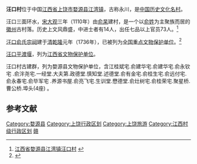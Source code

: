 {{coord|29|21|03|N|117|59|29|E|display=title|scale:100000}}
'''汪口村'''位于中国[[江西省|江西省]][[上饶市|上饶市]][[婺源县|婺源县]][[江湾镇_(婺源县)|江湾镇]]，古称永川，是[[中国历史文化名村|中国历史文化名村]]。

汪口三面环水，[[宋|宋]][[大观|大观]]三年（1110年）由[[俞杲|俞杲]]建村，是一个以[[俞姓|俞姓]]为主聚族而居的[[徽州|徽州]]古村落。历史上文风鼎盛，中进士者有14人，出任七品以上官员73人。<ref>[http://www.cchmi.com/tabid/95/InfoID/564/Default.aspx 江西省婺源县江湾镇汪口村] {{webarchive|url=https://web.archive.org/web/20100901044757/http://www.cchmi.com/tabid/95/InfoID/564/Default.aspx |date=2010-09-01 }}</ref>

[[汪口俞氏宗祠|汪口俞氏宗祠]]建于[[清|清]][[乾隆|乾隆]]元年（1736年），已被列为[[全国重点文物保护单位|全国重点文物保护单位]]。<ref>{{cite web|title=上饶概况|publisher=上饶旅游|url=http://www.srta.gov.cn/Html/2008-11/26/261543337077.htm}}{{dead link|date=2018年3月 |bot=InternetArchiveBot |fix-attempted=yes }}</ref>

[[汪口平渡堰|汪口平渡堰]]，列为[[江西省文物保护单位|江西省文物保护单位]]。

汪口村古建群，列为婺源县文物保护单位，含江桂斌宅.俞建华宅.俞建华宅.俞永钦宅 .俞泮尧宅.一经堂.大夫第.政德堂.慎知堂.述德堂.俞有金宅.俞桂生宅.俞远付宅.俞永春宅.俞毕军宅 .养源书屋.俞亮飞宅.生训堂.懋德堂.俞灶树宅.俞桂荣宅.聚星桥.曹公桥.埠头(4座) 。

{{Gallery
|title=
|footer=
|width=240
|height=
|lines=1
|File:Wuyuan Wangkou 20120331-40.jpg|汪口村全景
|File:Wuyuan Wangkou 20120331-41.jpg|平渡堰
|File:Wuyuan Wangkou 20120331-39.jpg|[[汪口俞氏宗祠|汪口俞氏宗祠]]
|File:Wuyuan Wangkou 20120331-34.jpg|俞氏宗祠享堂
|File:Wuyuan Wangkou 20120331-32.jpg|俞氏宗祠享堂
|File:Wuyuan Wangkou 20120331-27.jpg|俞氏宗祠寝堂
|File:Wuyuan Wangkou 20120331-10.jpg|懋德堂木雕
|File:Wuyuan Wangkou 20120331-05.jpg|一经堂内部
}}

==参考文献==
{{commonscat|Wangkou Village}}
{{reflist}}

{{中国历史文化名村}}

{{DEFAULTSORT:Wang}}
[[Category:婺源县|Category:婺源县]]
[[Category:上饶行政区划|Category:上饶行政区划]]
[[Category:上饶旅游|Category:上饶旅游]]
[[Category:江西村级行政区划|Category:江西村级行政区划]]
[[Category:中国历史文化名村|赣]]
